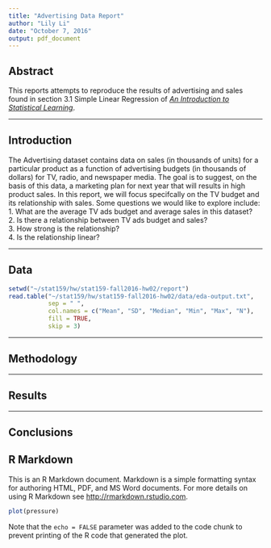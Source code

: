 ```yaml
---
title: "Advertising Data Report"
author: "Lily Li"
date: "October 7, 2016"
output: pdf_document
---
```

## Abstract  
This reports attempts to reproduce the results of advertising and sales found in section 3.1 Simple Linear Regression of [*An Introduction to Statistical Learning*](http://www-bcf.usc.edu/~gareth/ISL/ISLR%20Sixth%20Printing.pdf). 
  
---  
  
## Introduction  
The Advertising dataset contains data on sales (in thousands of units) for a particular product as a function of advertising budgets (in thousands of dollars) for TV, radio, and newspaper media. The goal is to suggest, on the basis of this data, a marketing plan for next year that will results in high product sales. In this report, we will focus specifcally on the TV budget and its relationship with sales. Some questions we would like to explore include:      
1. What are the average TV ads budget and average sales in this dataset?  
2. Is there a relationship between TV ads budget and sales?  
3. How strong is the relationship?  
4. Is the relationship linear?  
  
---  
  
## Data
```r
setwd("~/stat159/hw/stat159-fall2016-hw02/report")
read.table("~/stat159/hw/stat159-fall2016-hw02/data/eda-output.txt",
           sep = " ",
           col.names = c("Mean", "SD", "Median", "Min", "Max", "N"),
           fill = TRUE,
           skip = 3)
```  
---  
  
## Methodology

  
---  
  
## Results


  
---  
  
## Conclusions




  
## R Markdown

This is an R Markdown document. Markdown is a simple formatting syntax for authoring HTML, PDF, and MS Word documents. For more details on using R Markdown see <http://rmarkdown.rstudio.com>.

```r
plot(pressure)
```

Note that the `echo = FALSE` parameter was added to the code chunk to prevent printing of the R code that generated the plot.
